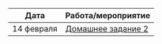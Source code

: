 Дата | Работа/мероприятие
-------- | ----------------------------------------------------------
14 февраля | <a href="CDA_hw2_2021.pdf" title=>Домашнее задание 2</a>
